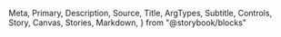   Meta,
  Primary,
  Description,
  Source,
  Title,
  ArgTypes,
  Subtitle,
  Controls,
  Story,
  Canvas,
  Stories,
  Markdown,
} from "@storybook/blocks"

<Meta of={LinearVerticalProgress} />

<Title />

<Description of={LinearVerticalProgress} />

```tsx
import { LinearVerticalProgress } from "@einride/ui"
```

## Basic

<Description of={LinearVerticalProgress.Basic} />

<Canvas of={LinearVerticalProgress.Basic} />

<Controls of={LinearVerticalProgress.Basic} />

## Custom range

<Description of={LinearVerticalProgress.CustomRange} />

<Canvas of={LinearVerticalProgress.CustomRange} />

<Controls of={LinearVerticalProgress.CustomRange} include={["min", "max", "value"]} />

## Range color

<Description of={LinearVerticalProgress.CustomColor} />

<Canvas of={LinearVerticalProgress.CustomColor} />

<Controls of={LinearVerticalProgress.CustomColor} include="color" />

## Accessibility

Adding a descriptive `aria-label` is required to convey what the progress bar is displaynig.
